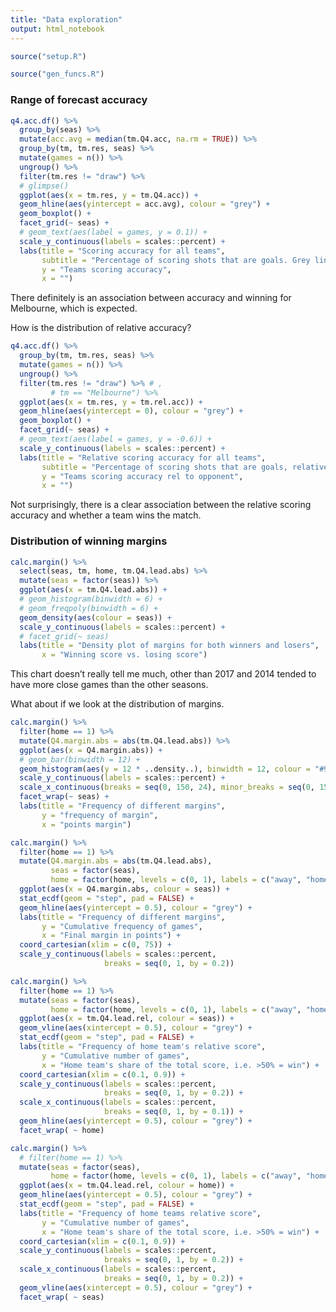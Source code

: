 ```yaml
---
title: "Data exploration"
output: html_notebook
---
```


```r

source("setup.R")

source("gen_funcs.R")

```


### Range of forecast accuracy

```r

q4.acc.df() %>%
  group_by(seas) %>%
  mutate(acc.avg = median(tm.Q4.acc, na.rm = TRUE)) %>%
  group_by(tm, tm.res, seas) %>%
  mutate(games = n()) %>%
  ungroup() %>%
  filter(tm.res != "draw") %>%
  # glimpse()
  ggplot(aes(x = tm.res, y = tm.Q4.acc)) +
  geom_hline(aes(yintercept = acc.avg), colour = "grey") +
  geom_boxplot() +
  facet_grid(~ seas) +
  # geom_text(aes(label = games, y = 0.1)) +
  scale_y_continuous(labels = scales::percent) +
  labs(title = "Scoring accuracy for all teams",
       subtitle = "Percentage of scoring shots that are goals. Grey line represents season\'s median",
       y = "Teams scoring accuracy",
       x = "")

```

There definitely is an association between accuracy and winning for Melbourne, which is expected.

How is the distribution of relative accuracy?

```r
q4.acc.df() %>%
  group_by(tm, tm.res, seas) %>%
  mutate(games = n()) %>%
  ungroup() %>%
  filter(tm.res != "draw") %>% # ,
         # tm == "Melbourne") %>%
  ggplot(aes(x = tm.res, y = tm.rel.acc)) +
  geom_hline(aes(yintercept = 0), colour = "grey") +
  geom_boxplot() +
  facet_grid(~ seas) +
  # geom_text(aes(label = games, y = -0.6)) +
  scale_y_continuous(labels = scales::percent) +
  labs(title = "Relative scoring accuracy for all teams",
       subtitle = "Percentage of scoring shots that are goals, relative to opponent",
       y = "Teams scoring accuracy rel to opponent",
       x = "")

```
Not surprisingly, there is a clear association between the relative scoring accuracy and whether a team wins the match.


### Distribution of winning margins

```r

calc.margin() %>%
  select(seas, tm, home, tm.Q4.lead.abs) %>%
  mutate(seas = factor(seas)) %>%
  ggplot(aes(x = tm.Q4.lead.abs)) +
  # geom_histogram(binwidth = 6) +
  # geom_freqpoly(binwidth = 6) +
  geom_density(aes(colour = seas)) +
  scale_y_continuous(labels = scales::percent) +
  # facet_grid(~ seas)
  labs(title = "Density plot of margins for both winners and losers",
       x = "Winning score vs. losing score")

```
This chart doesn't really tell me much, other than 2017 and 2014 tended to have more close games than the other seasons.

What about if we look at the distribution of margins.

```r

calc.margin() %>%
  filter(home == 1) %>%
  mutate(Q4.margin.abs = abs(tm.Q4.lead.abs)) %>%
  ggplot(aes(x = Q4.margin.abs)) +
  # geom_bar(binwidth = 12) +
  geom_histogram(aes(y = 12 * ..density..), binwidth = 12, colour = "#969696") +
  scale_y_continuous(labels = scales::percent) +
  scale_x_continuous(breaks = seq(0, 150, 24), minor_breaks = seq(0, 150, 12)) +
  facet_wrap(~ seas) +
  labs(title = "Frequency of different margins",
       y = "frequency of margin",
       x = "points margin")

```

```r
calc.margin() %>%
  filter(home == 1) %>%
  mutate(Q4.margin.abs = abs(tm.Q4.lead.abs),
         seas = factor(seas),
         home = factor(home, levels = c(0, 1), labels = c("away", "home"))) %>%
  ggplot(aes(x = Q4.margin.abs, colour = seas)) +
  stat_ecdf(geom = "step", pad = FALSE) +
  geom_hline(aes(yintercept = 0.5), colour = "grey") +
  labs(title = "Frequency of different margins",
       y = "Cumulative frequency of games",
       x = "Final margin in points") +
  coord_cartesian(xlim = c(0, 75)) +
  scale_y_continuous(labels = scales::percent,
                     breaks = seq(0, 1, by = 0.2))

```

```r
calc.margin() %>%
  filter(home == 1) %>%
  mutate(seas = factor(seas),
         home = factor(home, levels = c(0, 1), labels = c("away", "home"))) %>%
  ggplot(aes(x = tm.Q4.lead.rel, colour = seas)) +
  geom_vline(aes(xintercept = 0.5), colour = "grey") +
  stat_ecdf(geom = "step", pad = FALSE) +
  labs(title = "Frequency of home team's relative score",
       y = "Cumulative number of games",
       x = "Home team's share of the total score, i.e. >50% = win") +
  coord_cartesian(xlim = c(0.1, 0.9)) +
  scale_y_continuous(labels = scales::percent,
                     breaks = seq(0, 1, by = 0.2)) +
  scale_x_continuous(labels = scales::percent,
                     breaks = seq(0, 1, by = 0.1)) +
  geom_hline(aes(yintercept = 0.5), colour = "grey") +
  facet_wrap( ~ home)

```


```r
calc.margin() %>%
  # filter(home == 1) %>%
  mutate(seas = factor(seas),
         home = factor(home, levels = c(0, 1), labels = c("away", "home"))) %>%
  ggplot(aes(x = tm.Q4.lead.rel, colour = home)) +
  geom_hline(aes(yintercept = 0.5), colour = "grey") +
  stat_ecdf(geom = "step", pad = FALSE) +
  labs(title = "Frequency of home teams relative score",
       y = "Cumulative number of games",
       x = "Home team's share of the total score, i.e. >50% = win") +
  coord_cartesian(xlim = c(0.1, 0.9)) +
  scale_y_continuous(labels = scales::percent,
                     breaks = seq(0, 1, by = 0.2)) +
  scale_x_continuous(labels = scales::percent,
                     breaks = seq(0, 1, by = 0.2)) +
  geom_vline(aes(xintercept = 0.5), colour = "grey") +
  facet_wrap( ~ seas)

```